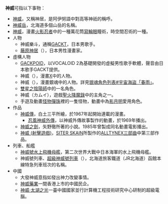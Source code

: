 '''神威'''可指以下事物：
* [[神威|神威]]，又稱神居，是阿伊努語中對高等神祇的稱呼。
* [[神威岳|神威岳]]，北海道多個山岳的名稱。
* [[火影忍者術列表|神威]]，漫畫[[火影忍者|火影忍者]]中的一種萬花筒[[寫輪眼|寫輪眼]]瞳術，時空間忍術的一種。
* 人物
** 神威樂斗，通稱[[GACKT|GACKT]]，日本男歌手。
** [[藤原神居|藤原神居]]（{{lang|ja|藤原カムイ}}），日本男性漫畫家。
* 虛構人物
** [[GACKPOID|GACKPOID]]，以VOCALOID 2為基礎開發的虛擬男性歌手軟體，聲音由日本歌手GACKT提供。
** 神威（{{lang|ja|カムイ}}），漫畫[[X_(漫畫)|X]]中的人物。
** 神威（{{lang|ja|かむい}}），漫畫銀魂中的人物。詳見[[银魂角色列表#宇宙海盜「春雨」|银魂角色列表#宇宙海盜「春雨」]]。
** [[雙星之陰陽師|雙星之陰陽師]]中的一名角色。
** 神威（カムイ），遊戲[[聖火降魔錄|聖火降魔錄]]中的主角之一。
**手遊及動畫[[怪物彈珠|怪物彈珠]]裡的一隻怪物，動畫中為[[影月明|影月明]]愛用角色。
* 作品
** [[神威傳|神威傳]]，白土三平所繪，於1967年起開始連載的漫畫。
*** [[忍風神威外傳|忍風神威外傳]]，以神威外傳故事製作的動畫，於1969年播出。
** [[神威之劍|神威之劍]]，矢野徹所著的小說。1985年曾製成同名動畫電影播出。
** [[神威_(射擊遊戲)|神威 (射擊遊戲)]]，[[SITER_SKAIN|SITER SKAIN]]所製作的[[ALLTYNEX三部曲|ALLTYNEX三部曲]]中第三部作品。
* 列車、船艦
** [[神威號水上飛機母艦|神威號水上飛機母艦]]，第二次世界大戰中日本海軍的水上飛機母艦。
** 神威號列車、[[超級神威號列車|超級神威號列車]]（{{lang|ja|スーパーカムイ}}），北海道旅客鐵道（JR北海道）函館本線特急列車班次的名稱。
* 中國
** 大發神威意指如發出神力改變事情。
** [[神威藥業|神威藥業]]一間香港上市的中國民企。
** [[神威·太湖之光|神威·太湖之光]]一臺中國國家並行計算機工程技術研究中心研制的超級電腦。
{{disambig|Cat=二字亞洲相關消歧義}}